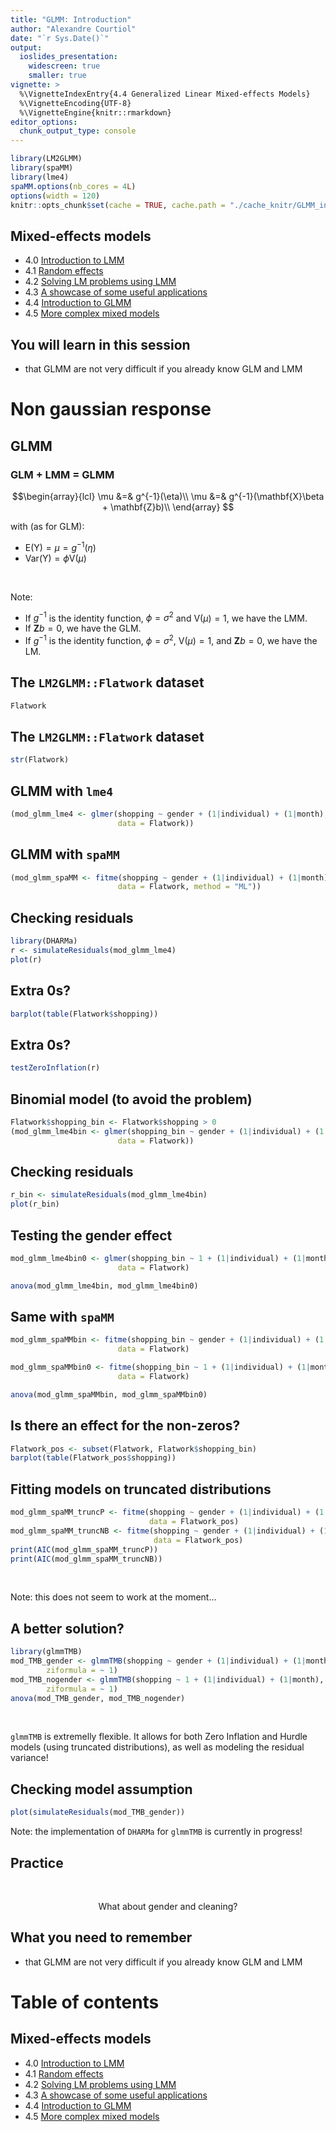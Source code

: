 ```yaml
---
title: "GLMM: Introduction"
author: "Alexandre Courtiol"
date: "`r Sys.Date()`"
output:
  ioslides_presentation:
    widescreen: true
    smaller: true
vignette: >
  %\VignetteIndexEntry{4.4 Generalized Linear Mixed-effects Models}
  %\VignetteEncoding{UTF-8}
  %\VignetteEngine{knitr::rmarkdown}
editor_options: 
  chunk_output_type: console
---
```


```r
library(LM2GLMM)
library(spaMM)
library(lme4)
spaMM.options(nb_cores = 4L)
options(width = 120)
knitr::opts_chunk$set(cache = TRUE, cache.path = "./cache_knitr/GLMM_intro/", fig.path = "./fig_knitr/GLMM_intro/", fig.width = 5, fig.height = 5, fig.align = "center", error = FALSE)
```

## Mixed-effects models

* 4.0 [Introduction to LMM](./LMM_intro.html)
* 4.1 [Random effects](./LMM_random.html)
* 4.2 [Solving LM problems using LMM](./LMM_solving_pb.html)
* 4.3 [A showcase of some useful applications](./LMM_showcase.html)
* 4.4 [Introduction to GLMM](./GLMM_intro.html)
* 4.5 [More complex mixed models](./MM_more.html)

## You will learn in this session

* that GLMM are not very difficult if you already know GLM and LMM

# Non gaussian response

## GLMM

### GLM + LMM = GLMM

$$\begin{array}{lcl}
\mu &=& g^{-1}(\eta)\\
\mu &=& g^{-1}(\mathbf{X}\beta + \mathbf{Z}b)\\
\end{array}
$$

with (as for GLM):

* $\text{E}(\text{Y}) = \mu = g^{-1}(\eta)$
* $\text{Var}(\text{Y}) = \phi\text{V}(\mu)$ 

<br>

Note:

* If $g^{-1}$ is the identity function, $\phi = \sigma^2$ and $\text{V}(\mu) = 1$, we have the LMM.
* If $\mathbf{Z}b = 0$, we have the GLM.
* If $g^{-1}$ is the identity function, $\phi = \sigma^2$, $\text{V}(\mu) = 1$, and $\mathbf{Z}b = 0$, we have the LM.


## The ```LM2GLMM::Flatwork``` dataset

```r
Flatwork
```


## The ```LM2GLMM::Flatwork``` dataset

```r
str(Flatwork)
```


## GLMM with ```lme4```

```r
(mod_glmm_lme4 <- glmer(shopping ~ gender + (1|individual) + (1|month), family = poisson(),
                        data = Flatwork))
```


## GLMM with ```spaMM```

```r
(mod_glmm_spaMM <- fitme(shopping ~ gender + (1|individual) + (1|month), family = poisson(),
                        data = Flatwork, method = "ML"))
```


## Checking residuals

```r
library(DHARMa)
r <- simulateResiduals(mod_glmm_lme4)
plot(r)
```


## Extra 0s?

```r
barplot(table(Flatwork$shopping))
```


## Extra 0s?

```r
testZeroInflation(r)
```


## Binomial model (to avoid the problem)

```r
Flatwork$shopping_bin <- Flatwork$shopping > 0
(mod_glmm_lme4bin <- glmer(shopping_bin ~ gender + (1|individual) + (1|month), family = binomial(),
                        data = Flatwork))
```


## Checking residuals

```r
r_bin <- simulateResiduals(mod_glmm_lme4bin)
plot(r_bin)
```


## Testing the gender effect

```r
mod_glmm_lme4bin0 <- glmer(shopping_bin ~ 1 + (1|individual) + (1|month), family = binomial(),
                        data = Flatwork)

anova(mod_glmm_lme4bin, mod_glmm_lme4bin0)
```


## Same with ```spaMM```

```r
mod_glmm_spaMMbin <- fitme(shopping_bin ~ gender + (1|individual) + (1|month), family = binomial(),
                        data = Flatwork)

mod_glmm_spaMMbin0 <- fitme(shopping_bin ~ 1 + (1|individual) + (1|month), family = binomial(),
                        data = Flatwork)

anova(mod_glmm_spaMMbin, mod_glmm_spaMMbin0)
```


## Is there an effect for the non-zeros?

```r
Flatwork_pos <- subset(Flatwork, Flatwork$shopping_bin)
barplot(table(Flatwork_pos$shopping))
```


## Fitting models on truncated distributions

```r
mod_glmm_spaMM_truncP <- fitme(shopping ~ gender + (1|individual) + (1|month), family = Tpoisson(),
                               data = Flatwork_pos)
mod_glmm_spaMM_truncNB <- fitme(shopping ~ gender + (1|individual) + (1|month), family = Tnegbin(),
                                data = Flatwork_pos)
print(AIC(mod_glmm_spaMM_truncP))
print(AIC(mod_glmm_spaMM_truncNB))
```

<br>

Note: this does not seem to work at the moment...


## A better solution?

```r
library(glmmTMB)
mod_TMB_gender <- glmmTMB(shopping ~ gender + (1|individual) + (1|month), family = poisson(), data = Flatwork,
        ziformula = ~ 1)
mod_TMB_nogender <- glmmTMB(shopping ~ 1 + (1|individual) + (1|month), family = poisson(), data = Flatwork,
        ziformula = ~ 1)
anova(mod_TMB_gender, mod_TMB_nogender)
```

<br>

```glmmTMB``` is extremelly flexible. It allows for both Zero Inflation and Hurdle models (using truncated distributions), as well as modeling the residual variance!

## Checking model assumption

```r
plot(simulateResiduals(mod_TMB_gender))
```

Note: the implementation of ```DHARMa``` for ```glmmTMB``` is currently in progress!


## Practice

<br>

<center> What about gender and cleaning? </center>



## What you need to remember

* that GLMM are not very difficult if you already know GLM and LMM

# Table of contents

## Mixed-effects models

* 4.0 [Introduction to LMM](./LMM_intro.html)
* 4.1 [Random effects](./LMM_random.html)
* 4.2 [Solving LM problems using LMM](./LMM_solving_pb.html)
* 4.3 [A showcase of some useful applications](./LMM_showcase.html)
* 4.4 [Introduction to GLMM](./GLMM_intro.html)
* 4.5 [More complex mixed models](./MM_more.html)
